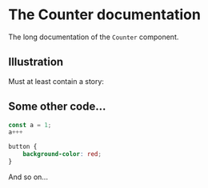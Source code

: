 
<Meta title='components|Counter' component={Counter} />


# The Counter documentation

The long documentation of the `Counter` component.

## Illustration
Must at least contain a story:

<Story name="Doc">
    <Counter />
</Story>

## Some other code...
```js
const a = 1;
a+++
```
```css
button {
    background-color: red;
}
```


And so on...
